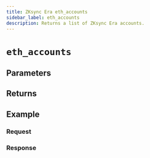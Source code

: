 ```yaml
---
title: ZKsync Era eth_accounts
sidebar_label: eth_accounts
description: Returns a list of ZKsync Era accounts.
---
```




# `eth_accounts`

<Description />

## Parameters


<Params />

## Returns


<Returns />

## Example


<Example />

### Request


<Request />

### Response


<Response />

